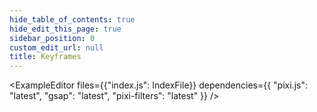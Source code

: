 ```yaml
---
hide_table_of_contents: true
hide_edit_this_page: true
sidebar_position: 0
custom_edit_url: null
title: Keyframes
---
```


<ExampleEditor
  files={{"index.js": IndexFile}}
  dependencies={{ "pixi.js": "latest", "gsap": "latest", "pixi-filters": "latest" }}
 />
